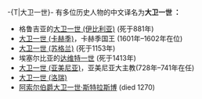 -{T|大卫一世}-
有多位历史人物的中文译名为'''大卫一世 ：''' 
* 格鲁吉亚的[[大卫一世_(伊比利亚)|大卫一世 (伊比利亚)]] (死于881年)
* [[大卫一世_(卡赫季)|大卫一世 (卡赫季)]]，卡赫季国王 (1601年–1602年在位)
* [[大卫一世_(苏格兰)|大卫一世 (苏格兰)]] (死于1153年)
* 埃塞尔比亚的[[达维特一世|达维特一世]] (死于1413年)
* [[大卫一世_(亚美尼亚)|大卫一世 (亚美尼亚)]]，亚美尼亚大主教(728年–741年在任)
* [[大卫一世_(洛瑞)|大卫一世 (洛瑞)]]
* [[阿索尔伯爵大卫一世·斯特拉斯博|阿索尔伯爵大卫一世·斯特拉斯博]] (died 1270)
{{Disambiguation|Cat=四字人名译名消歧义}}